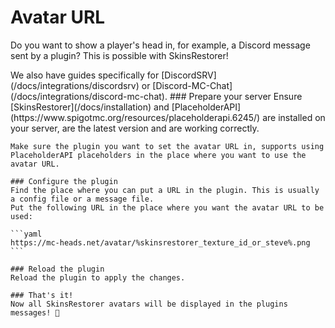 
# Avatar URL

Do you want to show a player's head in, for example, a Discord message sent by a plugin? This is possible with SkinsRestorer!

<Callout type="info" emoji="ℹ️">
    We also have guides specifically for [DiscordSRV](/docs/integrations/discordsrv) or [Discord-MC-Chat](/docs/integrations/discord-mc-chat).
</Callout>

<Steps>
    ### Prepare your server
    Ensure [SkinsRestorer](/docs/installation) and [PlaceholderAPI](https://www.spigotmc.org/resources/placeholderapi.6245/) are installed on your server, are the latest version and are working correctly.

    Make sure the plugin you want to set the avatar URL in, supports using PlaceholderAPI placeholders in the place where you want to use the avatar URL.

    ### Configure the plugin
    Find the place where you can put a URL in the plugin. This is usually a config file or a message file.
    Put the following URL in the place where you want the avatar URL to be used:

    ```yaml
    https://mc-heads.net/avatar/%skinsrestorer_texture_id_or_steve%.png
    ```

    ### Reload the plugin
    Reload the plugin to apply the changes.

    ### That's it!
    Now all SkinsRestorer avatars will be displayed in the plugins messages! 🎉
</Steps>
